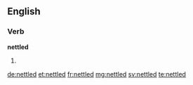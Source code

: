 ==English==

===Verb===
'''nettled'''

# {{en-past of|nettle}}

[[de:nettled]]
[[et:nettled]]
[[fr:nettled]]
[[mg:nettled]]
[[sv:nettled]]
[[te:nettled]]
